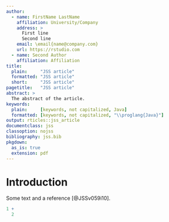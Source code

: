 ```yaml
---
author:
  - name: FirstName LastName
    affiliation: University/Company
    address: >
      First line
      Second line
    email: \email{name@company.com}
    url: https://rstudio.com
  - name: Second Author
    affiliation: Affiliation
title:
  plain:     "JSS article"
  formatted: "JSS article"
  short:     "JSS article"
pagetitle:   "JSS article"
abstract: >
  The abstract of the article.
keywords:
  plain:     [keywords, not capitalized, Java]
  formatted: [keywords, not capitalized, "\\proglang{Java}"]
output: rticles::jss_article
documentclass: jss
classoption: nojss
bibliography: jss.bib
pkgdown:
  as_is: true
  extension: pdf
---
```


# Introduction

Some text and a reference [@JSSv059i10].

```r
1 +
  2
```

